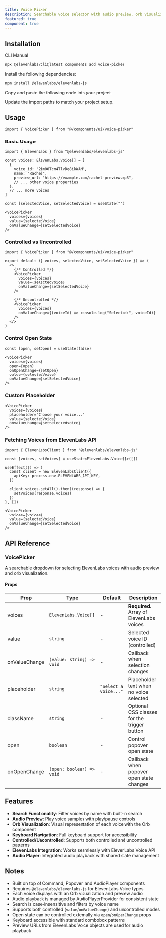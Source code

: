 ```yaml
---
title: Voice Picker
description: Searchable voice selector with audio preview, orb visualization, and ElevenLabs voice integration.
featured: true
component: true
---
```


<ComponentPreview
  name="voice-picker-demo"
  description="A voice picker component for selecting a voice from a list of voices"
/>

## Installation

<CodeTabs>

<TabsList>
  <TabsTrigger value="cli">CLI</TabsTrigger>
  <TabsTrigger value="manual">Manual</TabsTrigger>
</TabsList>
<TabsContent value="cli">

```bash
npx @elevenlabs/cli@latest components add voice-picker
```

</TabsContent>

<TabsContent value="manual">

<Steps>

<Step>Install the following dependencies:</Step>

```bash
npm install @elevenlabs/elevenlabs-js
```

<Step>Copy and paste the following code into your project.</Step>

<ComponentSource name="voice-picker" title="components/ui/voice-picker.tsx" />

<Step>Update the import paths to match your project setup.</Step>

</Steps>

</TabsContent>

</CodeTabs>

## Usage

```tsx showLineNumbers
import { VoicePicker } from "@/components/ui/voice-picker"
```

### Basic Usage

```tsx showLineNumbers
import { ElevenLabs } from "@elevenlabs/elevenlabs-js"

const voices: ElevenLabs.Voice[] = [
  {
    voice_id: "21m00Tcm4TlvDq8ikWAM",
    name: "Rachel",
    preview_url: "https://example.com/rachel-preview.mp3",
    // ... other voice properties
  },
  // ... more voices
]

const [selectedVoice, setSelectedVoice] = useState("")

<VoicePicker
  voices={voices}
  value={selectedVoice}
  onValueChange={setSelectedVoice}
/>
```

### Controlled vs Uncontrolled

```tsx showLineNumbers
import { VoicePicker } from "@/components/ui/voice-picker"

export default ({ voices, selectedVoice, setSelectedVoice }) => (
  <>
    {/* Controlled */}
    <VoicePicker
      voices={voices}
      value={selectedVoice}
      onValueChange={setSelectedVoice}
    />

    {/* Uncontrolled */}
    <VoicePicker
      voices={voices}
      onValueChange={(voiceId) => console.log("Selected:", voiceId)}
    />
  </>
)
```

### Control Open State

```tsx showLineNumbers
const [open, setOpen] = useState(false)

<VoicePicker
  voices={voices}
  open={open}
  onOpenChange={setOpen}
  value={selectedVoice}
  onValueChange={setSelectedVoice}
/>
```

### Custom Placeholder

```tsx showLineNumbers
<VoicePicker
  voices={voices}
  placeholder="Choose your voice..."
  value={selectedVoice}
  onValueChange={setSelectedVoice}
/>
```

### Fetching Voices from ElevenLabs API

```tsx showLineNumbers
import { ElevenLabsClient } from "@elevenlabs/elevenlabs-js"

const [voices, setVoices] = useState<ElevenLabs.Voice[]>([])

useEffect(() => {
  const client = new ElevenLabsClient({
    apiKey: process.env.ELEVENLABS_API_KEY,
  })

  client.voices.getAll().then((response) => {
    setVoices(response.voices)
  })
}, [])

<VoicePicker
  voices={voices}
  value={selectedVoice}
  onValueChange={setSelectedVoice}
/>
```

## API Reference

### VoicePicker

A searchable dropdown for selecting ElevenLabs voices with audio preview and orb visualization.

#### Props

| Prop          | Type                      | Default               | Description                                 |
| ------------- | ------------------------- | --------------------- | ------------------------------------------- |
| voices        | `ElevenLabs.Voice[]`      | -                     | **Required.** Array of ElevenLabs voices    |
| value         | `string`                  | -                     | Selected voice ID (controlled)              |
| onValueChange | `(value: string) => void` | -                     | Callback when selection changes             |
| placeholder   | `string`                  | `"Select a voice..."` | Placeholder text when no voice selected     |
| className     | `string`                  | -                     | Optional CSS classes for the trigger button |
| open          | `boolean`                 | -                     | Control popover open state                  |
| onOpenChange  | `(open: boolean) => void` | -                     | Callback when popover open state changes    |

## Features

- **Search Functionality**: Filter voices by name with built-in search
- **Audio Preview**: Play voice samples with play/pause controls
- **Orb Visualization**: Visual representation of each voice with the Orb component
- **Keyboard Navigation**: Full keyboard support for accessibility
- **Controlled/Uncontrolled**: Supports both controlled and uncontrolled patterns
- **ElevenLabs Integration**: Works seamlessly with ElevenLabs Voice API
- **Audio Player**: Integrated audio playback with shared state management

## Notes

- Built on top of Command, Popover, and AudioPlayer components
- Requires `@elevenlabs/elevenlabs-js` for ElevenLabs Voice types
- Each voice displays with an Orb visualization and preview audio
- Audio playback is managed by AudioPlayerProvider for consistent state
- Search is case-insensitive and filters by voice name
- Supports both controlled (`value`/`onValueChange`) and uncontrolled modes
- Open state can be controlled externally via `open`/`onOpenChange` props
- Keyboard accessible with standard combobox patterns
- Preview URLs from ElevenLabs Voice objects are used for audio playback

